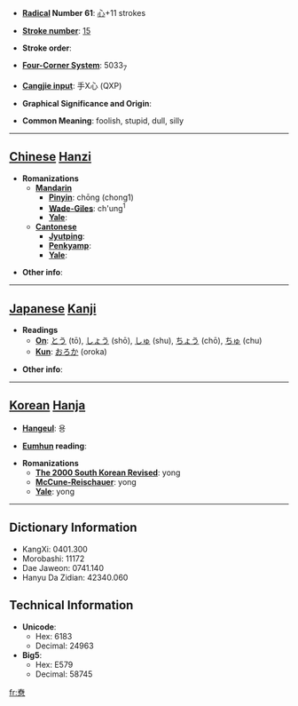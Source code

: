 * '''[[Wiktionary:Chinese radical index| Radical]] Number 61''': [[Wiktionary:Chinese radical index 心|心]]+11 strokes

* '''[[Wiktionary:Chinese total strokes index|Stroke number]]''': [[Wiktionary:Chinese total strokes index 15|15]]

* '''Stroke order''': 

* '''[[Wiktionary:Chinese four corner index|Four-Corner System]]''': 5033<sub>7</sub>

* '''[[Wiktionary:Chinese Cangjie index|Cangjie input]]''': 手X心 (QXP)

* '''Graphical Significance and Origin''': 

* '''Common Meaning''': foolish, stupid, dull, silly

----

== [[Chinese]] [[Hanzi]] ==

* '''Romanizations'''
** '''[[Mandarin]]'''
*** '''[[Pinyin]]''': chōng (chong1)
*** '''[[Wade-Giles]]''': ch'ung<sup>1</sup>
*** '''[[Yale]]''': 
** '''[[Cantonese]]'''
*** '''[[Jyutping]]''':
*** '''[[Penkyamp]]''': 
*** '''[[Yale]]''': 

* '''Other info''': 

----

== [[Japanese]] [[Kanji]] ==

* '''Readings'''
** '''[[On]]''': [[とう]] (tō), [[しょう]] (shō), [[しゅ]] (shu), [[ちょう]] (chō), [[ちゅ]] (chu)
** '''[[Kun]]''': [[おろか]] (oroka)

* '''Other info''':  

----

== [[Korean]] [[Hanja]] ==

* '''[[Hangeul]]''': 용

* '''[[Eumhun]] reading''': 

* '''Romanizations'''
** '''[[The 2000 South Korean Revised Romanization|The 2000 South Korean Revised]]''': yong
** '''[[McCune-Reischauer]]''': yong
** '''[[Yale]]''': yong

----

== Dictionary Information ==

* KangXi: 0401.300
* Morobashi: 11172
* Dae Jaweon: 0741.140
* Hanyu Da Zidian: 42340.060

== Technical Information ==

* '''Unicode''':
** Hex: 6183
** Decimal: 24963
* '''Big5''':
** Hex: E579
** Decimal: 58745

[[fr:憃]]